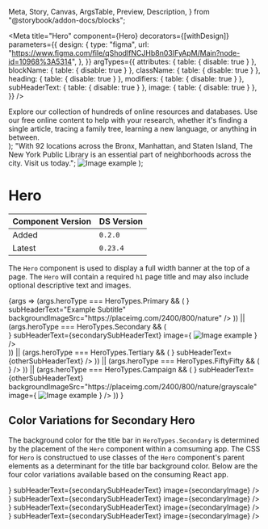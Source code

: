   Meta,
  Story,
  Canvas,
  ArgsTable,
  Preview,
  Description,
} from "@storybook/addon-docs/blocks";


<Meta
  title="Hero"
  component={Hero}
  decorators={[withDesign]}
  parameters={{
    design: {
      type: "figma",
      url:
        "https://www.figma.com/file/qShodlfNCJHb8n03IFyApM/Main?node-id=10968%3A5314",
    },
  }}
  argTypes={{
    attributes: { table: { disable: true } },
    blockName: { table: { disable: true } },
    className: { table: { disable: true } },
    heading: { table: { disable: true } },
    modifiers: { table: { disable: true } },
    subHeaderText: { table: { disable: true } },
    image: { table: { disable: true } },
  }}
/>

  <div className="hero__body-text">
    Explore our collection of hundreds of online resources and databases. Use
    our free online content to help with your research, whether it's finding a
    single article, tracing a family tree, learning a new language, or anything
    in between.
  </div>
);
  "With 92 locations across the Bronx, Manhattan, and Staten Island, The New York Public Library is an essential part of neighborhoods across the city. Visit us today.";
  <Image
    src="https://placeimg.com/800/400/animals"
    blockName="hero"
    alt="Image example"
  />
);

# Hero

| Component Version | DS Version |
| ----------------- | ---------- |
| Added             | `0.2.0`    |
| Latest            | `0.23.4`   |

<Description of={Hero} />

The `Hero` component is used to display a full width banner at the top of a page. The `Hero` will contain a required `h1` page title and may also include optional descriptive text and images.

<Preview withToolbar>
  <Story
    name="Hero Props"
    args={{
      heroType: HeroTypes.Primary,
    }}
  >
    {args =>
      (args.heroType === HeroTypes.Primary && (
        <Hero
          {...args}
          heading={
            <Heading level={1} id="1" text="Hero Primary" blockName="hero" />
          }
          subHeaderText="Example Subtitle"
          backgroundImageSrc="https://placeimg.com/2400/800/nature"
        />
      )) ||
      (args.heroType === HeroTypes.Secondary && (
        <div className={"nypl-ds nypl--books-and-more"}>
          <Hero
            {...args}
            heading={
              <Heading
                level={1}
                id="1"
                text="Hero Secondary"
                blockName="hero"
              />
            }
            subHeaderText={secondarySubHeaderText}
            image={
              <Image
                src="https://placeimg.com/800/400/animals"
                blockName="hero"
                alt="Image example"
              />
            }
          />
        </div>
      )) ||
      (args.heroType === HeroTypes.Tertiary && (
        <Hero
          {...args}
          heading={
            <Heading level={1} id="1" text="Hero Tertiary" blockName="hero" />
          }
          subHeaderText={otherSubHeaderText}
        />
      )) ||
      (args.heroType === HeroTypes.FiftyFifty && (
        <Hero
          {...args}
          subHeaderText={otherSubHeaderText}
          image={
            <Image
              src="https://placeimg.com/600/200/animals"
              blockName="hero"
              alt="Image example"
            />
          }
        />
      )) ||
      (args.heroType === HeroTypes.Campaign && (
        <Hero
          {...args}
          heading={
            <Heading level={1} id="1" text="Hero Campaign" blockName="hero" />
          }
          subHeaderText={otherSubHeaderText}
          backgroundImageSrc="https://placeimg.com/2400/800/nature/grayscale"
          image={
            <Image
              src="https://placeimg.com/800/800/animals"
              blockName="hero"
              alt="Image example"
            />
          }
        />
      ))
    }
  </Story>
</Preview>

<ArgsTable story="Hero Props" />

## Color Variations for Secondary Hero

The background color for the title bar in `HeroTypes.Secondary` is determined by the placement of the `Hero` component within a comsuming app. The CSS for `Hero` is constructued to use classes of the `Hero` component's parent elements as a determinant for the title bar background color. Below are the four color variations available based on the consuming React app.

<Canvas>
  <Story name="Color Variations for Secondary Hero">
    <div className={"nypl-ds nypl--books-and-more"}>
      <Hero
        heroType={HeroTypes.Secondary}
        heading={
          <Heading level={1} id="1" text={"Books and More"} blockName="hero" />
        }
        subHeaderText={secondarySubHeaderText}
        image={secondaryImage}
      />
    </div>
  </Story>
</Canvas>

<Canvas>
  <div className={"nypl-ds nypl--locations"}>
    <Hero
      heroType={HeroTypes.Secondary}
      heading={<Heading level={1} id="1" text={"Locations"} blockName="hero" />}
      subHeaderText={secondarySubHeaderText}
      image={secondaryImage}
    />
  </div>
</Canvas>

<Canvas>
  <div className={"nypl-ds nypl--research"}>
    <Hero
      heroType={HeroTypes.Secondary}
      heading={<Heading level={1} id="1" text={"Research"} blockName="hero" />}
      subHeaderText={secondarySubHeaderText}
      image={secondaryImage}
    />
  </div>
</Canvas>

<Canvas>
  <div className={"nypl-ds nypl--whats-on"}>
    <Hero
      heroType={HeroTypes.Secondary}
      heading={<Heading level={1} id="1" text={"What's On"} blockName="hero" />}
      subHeaderText={secondarySubHeaderText}
      image={secondaryImage}
    />
  </div>
</Canvas>
